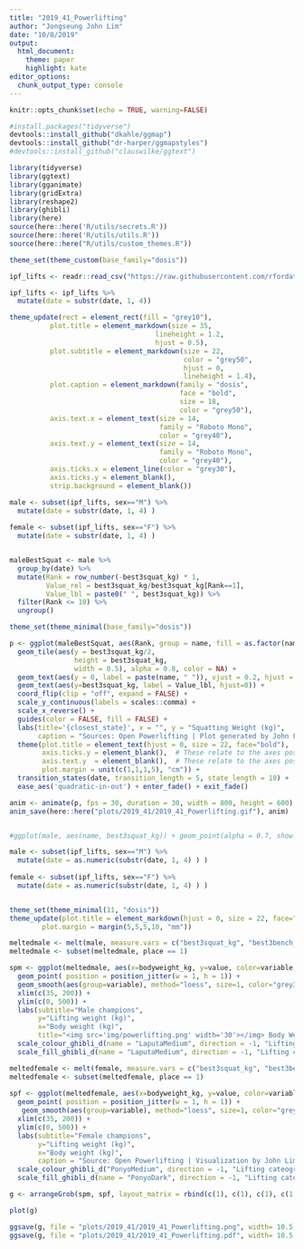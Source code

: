 ```yaml
---
title: "2019_41_Powerlifting"
author: "Jongseung John Lim"
date: "10/8/2019"
output: 
  html_document:
    theme: paper
    highlight: kate
editor_options: 
  chunk_output_type: console
---
```


```r
knitr::opts_chunk$set(echo = TRUE, warning=FALSE)

#install.packages("tidyverse")
devtools::install_github("dkahle/ggmap")
devtools::install_github("dr-harper/ggmapstyles")
#devtools::install_github("clauswilke/ggtext")
```

```r
library(tidyverse)
library(ggtext)
library(gganimate)
library(gridExtra)
library(reshape2)
library(ghibli)
library(here)
source(here::here('R/utils/secrets.R'))
source(here::here('R/utils/utils.R'))
source(here::here("R/utils/custom_themes.R"))

theme_set(theme_custom(base_family="dosis"))
```

```r
ipf_lifts <- readr::read_csv("https://raw.githubusercontent.com/rfordatascience/tidytuesday/master/data/2019/2019-10-08/ipf_lifts.csv")

ipf_lifts <- ipf_lifts %>%
  mutate(date = substr(date, 1, 4))
```

```r
theme_update(rect = element_rect(fill = "grey10"),
          plot.title = element_markdown(size = 35,
                                    lineheight = 1.2,
                                    hjust = 0.5),
          plot.subtitle = element_markdown(size = 22, 
                                           color = "grey50", 
                                           hjust = 0,
                                           lineheight = 1.4),
          plot.caption = element_markdown(family = "dosis", 
                                          face = "bold",
                                          size = 18,
                                          color = "grey50"),
          axis.text.x = element_text(size = 14, 
                                     family = "Roboto Mono",
                                     color = "grey40"),
          axis.text.y = element_text(size = 14, 
                                     family = "Roboto Mono",
                                     color = "grey40"),
          axis.ticks.x = element_line(color = "grey30"),
          axis.ticks.y = element_blank(),
          strip.background = element_blank())
```

```r
male <- subset(ipf_lifts, sex=="M") %>%
  mutate(date = substr(date, 1, 4) )
  
female <- subset(ipf_lifts, sex=="F") %>%
  mutate(date = substr(date, 1, 4) )


maleBestSquat <- male %>%
  group_by(date) %>%
  mutate(Rank = row_number(-best3squat_kg) * 1, 
         Value_rel = best3squat_kg/best3squat_kg[Rank==1],
         Value_lbl = paste0(" ", best3squat_kg)) %>%
  filter(Rank <= 10) %>%
  ungroup()

theme_set(theme_minimal(base_family="dosis"))

p <- ggplot(maleBestSquat, aes(Rank, group = name, fill = as.factor(name), color = as.factor(name)  )) +
  geom_tile(aes(y = best3squat_kg/2,
                height = best3squat_kg,
                width = 0.5), alpha = 0.8, color = NA) +
  geom_text(aes(y = 0, label = paste(name, " ")), vjust = 0.2, hjust = 1.05) +
  geom_text(aes(y=best3squat_kg, label = Value_lbl, hjust=0)) +
  coord_flip(clip = "off", expand = FALSE) +
  scale_y_continuous(labels = scales::comma) +
  scale_x_reverse() +
  guides(color = FALSE, fill = FALSE) +
  labs(title='{closest_state}', x = "", y = "Squatting Weight (kg)",
       caption = "Sources: Open Powerlifting | Plot generated by John Lim") +
  theme(plot.title = element_text(hjust = 0, size = 22, face="bold"),
        axis.ticks.y = element_blank(),  # These relate to the axes post-flip
        axis.text.y  = element_blank(),  # These relate to the axes post-flip
        plot.margin = unit(c(1,1,1,5), "cm")) +
  transition_states(date, transition_length = 5, state_length = 10) +
  ease_aes('quadratic-in-out') + enter_fade() + exit_fade()

anim <- animate(p, fps = 30, duration = 30, width = 800, height = 600)
anim_save(here::here("plots/2019_41/2019_41_Powerlifting.gif"), anim)


#ggplot(male, aes(name, best3squat_kg)) + geom_point(alpha = 0.7, show.legend = FALSE) + facet_wrap( ~event) + labs(title = 'Year: {frame_time}', x = 'GDP per capita', y = 'life expectancy') +   transition_states(date, transition_length = 4, state_length = 1)

```

```r
male <- subset(ipf_lifts, sex=="M") %>%
  mutate(date = as.numeric(substr(date, 1, 4) ) )
  
female <- subset(ipf_lifts, sex=="F") %>%
  mutate(date = as.numeric(substr(date, 1, 4) ) )


theme_set(theme_minimal(11, "dosis"))
theme_update(plot.title = element_markdown(hjust = 0, size = 22, face="bold"),
        plot.margin = margin(5,5,5,10, "mm"))

meltedmale <- melt(male, measure.vars = c("best3squat_kg", "best3bench_kg", "best3deadlift_kg"))
meltedmale <- subset(meltedmale, place == 1)

spm <- ggplot(meltedmale, aes(x=bodyweight_kg, y=value, color=variable, fill=variable)) + 
  geom_point( position = position_jitter(w = 1, h = 1)) +
  geom_smooth(aes(group=variable), method="loess", size=1, color="grey30") + 
  xlim(c(35, 200)) + 
  ylim(c(0, 500)) + 
  labs(subtitle="Male champions", 
       y="Lifting weight (kg)", 
       x="Body weight (kg)", 
       title="<img src='img/powerlifting.png' width='30'></img> Body Weight vs Lifting Performance in Power Lifting<br>") + 
  scale_colour_ghibli_d(name = "LaputaMedium", direction = -1, "Lifting cateogry" , labels= c("Sqauat", "Bench", "Deadlift")) + 
  scale_fill_ghibli_d(name = "LaputaMedium", direction = -1, "Lifting cateogry" , labels= c("Sqauat", "Bench", "Deadlift"))

meltedfemale <- melt(female, measure.vars = c("best3squat_kg", "best3bench_kg", "best3deadlift_kg"))
meltedfemale <- subset(meltedfemale, place == 1)
  
spf <- ggplot(meltedfemale, aes(x=bodyweight_kg, y=value, color=variable,  fill=variable)) + 
  geom_point( position = position_jitter(w = 1, h = 1)) +
   geom_smooth(aes(group=variable), method="loess", size=1, color="grey30") + 
  xlim(c(35, 200)) + 
  ylim(c(0, 500)) + 
  labs(subtitle="Female champions", 
       y="Lifting weight (kg)", 
       x="Body weight (kg)",  
       caption = "Source: Open Powerlifting | Visualization by John Lim") + 
  scale_colour_ghibli_d("PonyoMedium", direction = -1, "Lifting cateogry" , labels= c("Sqauat", "Bench", "Deadlift")) +
  scale_fill_ghibli_d(name = "PonyoDark", direction = -1, "Lifting cateogry" , labels= c("Sqauat", "Bench", "Deadlift"))

g <- arrangeGrob(spm, spf, layout_matrix = rbind(c(1), c(1), c(1), c(1) , c(1),c(2) ,c(2) ,c(2) ,c(2)))

plot(g)
```

```r
ggsave(g, file = "plots/2019_41/2019_41_Powerlifting.png", width= 10.5, type = "cairo", dpi = 96) # adjust dpi accordingly
ggsave(g, file = "plots/2019_41/2019_41_Powerlifting.pdf", width= 10.5, device =cairo_pdf, dpi = 96) # adjust dpi accordingly

```
